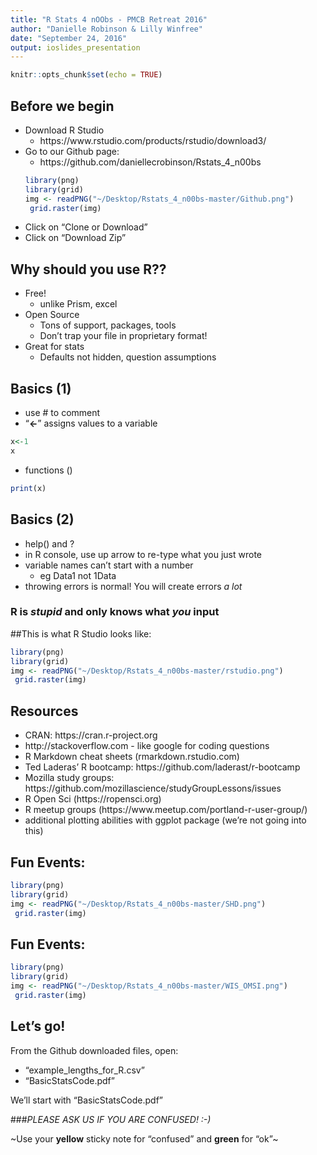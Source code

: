 ```yaml
---
title: "R Stats 4 nOObs - PMCB Retreat 2016"
author: "Danielle Robinson & Lilly Winfree"
date: "September 24, 2016"
output: ioslides_presentation
---
```


```r
knitr::opts_chunk$set(echo = TRUE)
```

## Before we begin
- Download R Studio 
    + https://www.rstudio.com/products/rstudio/download3/
- Go to our Github page: 
    + https://github.com/daniellecrobinson/Rstats_4_n00bs
```r
library(png)
library(grid)
img <- readPNG("~/Desktop/Rstats_4_n00bs-master/Github.png")
 grid.raster(img)
```
- Click on "Clone or Download"
- Click on "Download Zip"

## Why should you use R??
- Free!
    + unlike Prism, excel
- Open Source 
    + Tons of support, packages, tools
    + Don't trap your file in proprietary format!
- Great for stats
    + Defaults not hidden, question assumptions

## Basics (1)
- use # to comment
- "**<-**" assigns values to a variable
```r
x<-1
x
```
- functions ()
```r
print(x)
```
## Basics (2)
- help() and ?
- in R console, use up arrow to re-type what you just wrote
- variable names can't start with a number
    + eg Data1 not 1Data
- throwing errors is normal! You will create errors _a lot_

### R is _stupid_ and only knows what _you_ input


##This is what R Studio looks like:
```r
library(png)
library(grid)
img <- readPNG("~/Desktop/Rstats_4_n00bs-master/rstudio.png")
 grid.raster(img)
```

## Resources
- CRAN: https://cran.r-project.org
- http://stackoverflow.com - like google for coding questions
- R Markdown cheat sheets (rmarkdown.rstudio.com)
- Ted Laderas' R bootcamp: https://github.com/laderast/r-bootcamp
- Mozilla study groups: https://github.com/mozillascience/studyGroupLessons/issues
- R Open Sci (https://ropensci.org)
- R meetup groups (https://www.meetup.com/portland-r-user-group/)
- additional plotting abilities with ggplot package (we're not going into this)

## Fun Events:
```r
library(png)
library(grid)
img <- readPNG("~/Desktop/Rstats_4_n00bs-master/SHD.png")
 grid.raster(img)
```

## Fun Events:
```r
library(png)
library(grid)
img <- readPNG("~/Desktop/Rstats_4_n00bs-master/WIS_OMSI.png")
 grid.raster(img)
```

## Let's go!
From the Github downloaded files, open:

- "example_lengths_for_R.csv"
- "BasicStatsCode.pdf"

We'll start with "BasicStatsCode.pdf" 


###_PLEASE ASK US IF YOU ARE CONFUSED! :-)_


~Use your **yellow** sticky note for "confused" and **green** for "ok"~

